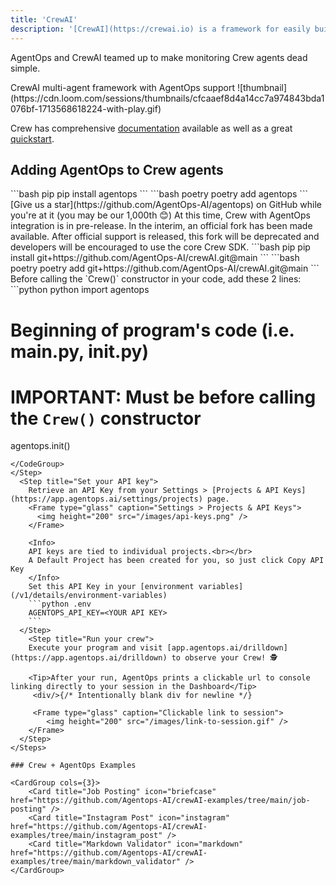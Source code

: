 ```yaml
---
title: 'CrewAI'
description: '[CrewAI](https://crewai.io) is a framework for easily building multi-agent applications.'
---
```


AgentOps and CrewAI teamed up to make monitoring Crew agents dead simple.

<Card title="Crew.ai + AgentOps" icon="ship" href="https://www.loom.com/share/cfcaaef8d4a14cc7a974843bda1076bf">
	CrewAI multi-agent framework with AgentOps support
	![thumbnail](https://cdn.loom.com/sessions/thumbnails/cfcaaef8d4a14cc7a974843bda1076bf-1713568618224-with-play.gif)
</Card>

Crew has comprehensive [documentation](https://docs.crewai.com) available as well as a great [quickstart](https://docs.crewai.com/how-to/Creating-a-Crew-and-kick-it-off/).

## Adding AgentOps to Crew agents

<Steps>
  <Step title="Install the AgentOps SDK">
    <CodeGroup>
      ```bash pip 
      pip install agentops
      ```
      ```bash poetry
      poetry add agentops
      ```
    </CodeGroup>
    <Check>[Give us a star](https://github.com/AgentOps-AI/agentops) on GitHub while you're at it (you may be our 1,000th 😊)</Check>
  </Step>
<Step title="Install Crew from the AgentOps fork">
<Warning>
At this time, Crew with AgentOps integration is in pre-release. In the interim, an official fork has been
made available. After official support is released, this fork will be deprecated and developers will
be encouraged to use the core Crew SDK.
</Warning>
<CodeGroup>
```bash pip 
pip install git+https://github.com/AgentOps-AI/crewAI.git@main
```
```bash poetry
poetry add git+https://github.com/AgentOps-AI/crewAI.git@main
```
</CodeGroup>
</Step>
<Step title="Add 2 lines of code">
Before calling the `Crew()` constructor in your code, add these 2 lines:

<CodeGroup>
```python python
import agentops

# Beginning of program's code (i.e. main.py, __init__.py)
# IMPORTANT: Must be before calling the `Crew()` constructor
agentops.init(<INSERT YOUR API KEY HERE>)
```
</CodeGroup>
</Step>
  <Step title="Set your API key">
    Retrieve an API Key from your Settings > [Projects & API Keys](https://app.agentops.ai/settings/projects) page.
    <Frame type="glass" caption="Settings > Projects & API Keys">
      <img height="200" src="/images/api-keys.png" />
    </Frame>

    <Info>
    API keys are tied to individual projects.<br></br>
    A Default Project has been created for you, so just click Copy API Key
    </Info>
	Set this API Key in your [environment variables](/v1/details/environment-variables)
	```python .env
	AGENTOPS_API_KEY=<YOUR API KEY>
	```
  </Step>
    <Step title="Run your crew">
    Execute your program and visit [app.agentops.ai/drilldown](https://app.agentops.ai/drilldown) to observe your Crew! 🕵️

    <Tip>After your run, AgentOps prints a clickable url to console linking directly to your session in the Dashboard</Tip> 
     <div/>{/* Intentionally blank div for newline */}

     <Frame type="glass" caption="Clickable link to session">
        <img height="200" src="/images/link-to-session.gif" />
    </Frame>
  </Step>
</Steps>

### Crew + AgentOps Examples

<CardGroup cols={3}>
    <Card title="Job Posting" icon="briefcase" href="https://github.com/Agentops-AI/crewAI-examples/tree/main/job-posting" />
	<Card title="Instagram Post" icon="instagram" href="https://github.com/Agentops-AI/crewAI-examples/tree/main/instagram_post" />
    <Card title="Markdown Validator" icon="markdown" href="https://github.com/Agentops-AI/crewAI-examples/tree/main/markdown_validator" />
</CardGroup>